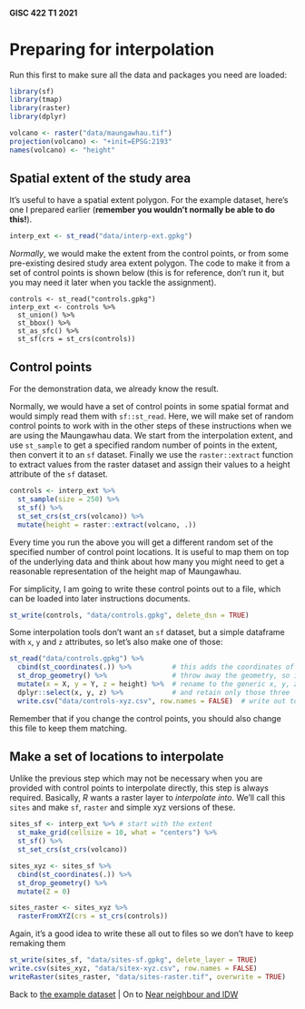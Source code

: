 #### GISC 422 T1 2021

# Preparing for interpolation
Run this first to make sure all the data and packages you need are loaded:
```r
library(sf)
library(tmap)
library(raster)
library(dplyr)

volcano <- raster("data/maungawhau.tif")
projection(volcano) <- "+init=EPSG:2193"
names(volcano) <- "height"
```

## Spatial extent of the study area
It's useful to have a spatial extent polygon. For the example dataset, here's one I prepared earlier (**remember you wouldn't normally be able to do this!**).

```r
interp_ext <- st_read("data/interp-ext.gpkg")
```

*Normally*, we would make the extent from the control points, or from some pre-existing desired study area extent polygon. The code to make it from a set of control points is shown below (this is for reference, don't run it, but you may need it later when you tackle the assignment).

```
controls <- st_read("controls.gpkg")
interp_ext <- controls %>%
  st_union() %>%
  st_bbox() %>%
  st_as_sfc() %>%
  st_sf(crs = st_crs(controls))
```

## Control points
For the demonstration data, we already know the result.

Normally, we would have a set of control points in some spatial format and would simply read them with `sf::st_read`. Here, we will make set of random control points to work with in the other steps of these instructions when we are using the Maungawhau data. We start from the interpolation extent, and use `st_sample` to get a specified random number of points in the extent, then convert it to an `sf` dataset. Finally we use the `raster::extract` function to extract values from the raster dataset and assign their values to a height attribute of the `sf` dataset.

```r
controls <- interp_ext %>%
  st_sample(size = 250) %>%
  st_sf() %>%
  st_set_crs(st_crs(volcano)) %>%
  mutate(height = raster::extract(volcano, .))
```

Every time you run the above you will get a different random set of the specified number of control point locations. It is useful to map them on top of the underlying data and think about how many you might need to get a reasonable representation of the height map of Maungawhau.

For simplicity, I am going to write these control points out to a file, which can be loaded into later instructions documents.

```r
st_write(controls, "data/controls.gpkg", delete_dsn = TRUE)
```

Some interpolation tools don't want an `sf` dataset, but a simple dataframe with `x`, `y` and `z` attributes, so let's also make one of those:

```r
st_read("data/controls.gpkg") %>%
  cbind(st_coordinates(.)) %>%          # this adds the coordinates of the points as X and Y columns
  st_drop_geometry() %>%                # throw away the geometry, so it's just a dataframe
  mutate(x = X, y = Y, z = height) %>%  # rename to the generic x, y, z
  dplyr::select(x, y, z) %>%            # and retain only those three
  write.csv("data/controls-xyz.csv", row.names = FALSE)  # write out to a file
```

Remember that if you change the control points, you should also change this file to keep them matching.

## Make a set of locations to interpolate
Unlike the previous step which may not be necessary when you are provided with control points to interpolate directly, this step is always required. Basically, *R* wants a raster layer to *interpolate into*. We'll call this `sites` and make `sf`, `raster` and simple xyz versions of these.

```r
sites_sf <- interp_ext %>% # start with the extent
  st_make_grid(cellsize = 10, what = "centers") %>%
  st_sf() %>%
  st_set_crs(st_crs(volcano))

sites_xyz <- sites_sf %>%
  cbind(st_coordinates(.)) %>%
  st_drop_geometry() %>%
  mutate(Z = 0)

sites_raster <- sites_xyz %>%
  rasterFromXYZ(crs = st_crs(controls))
```

Again, it's a good idea to write these all out to files so we don't have to keep remaking them

```r
st_write(sites_sf, "data/sites-sf.gpkg", delete_layer = TRUE)
write.csv(sites_xyz, "data/sitex-xyz.csv", row.names = FALSE)
writeRaster(sites_raster, "data/sites-raster.tif", overwrite = TRUE)
```

Back to [the example dataset](02-example-dataset.md) | On to [Near neighbour and IDW](04-nn-and-idw.md)
